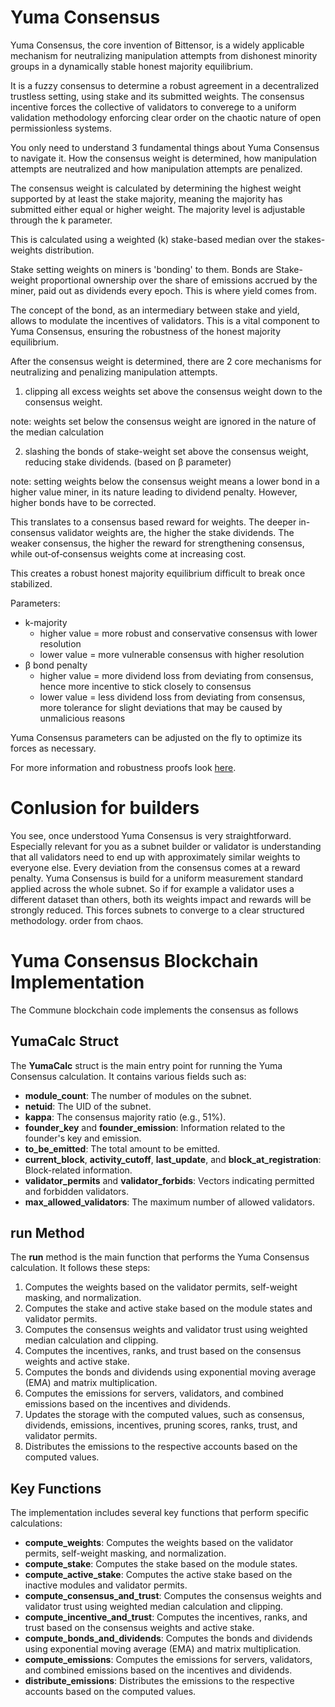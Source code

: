 # Yuma Consensus

Yuma Consensus, the core invention of Bittensor, is a widely applicable mechanism for neutralizing manipulation attempts from dishonest minority groups in a dynamically stable honest majority equilibrium. 

It is a fuzzy consensus to determine a robust agreement in a decentralized trustless setting, using stake and its submitted weights. The consensus incentive forces the collective of validators to converege to a uniform validation methodology enforcing clear order on the chaotic nature of open permissionless systems. 

You only need to understand 3 fundamental things about Yuma Consensus to navigate it. How the consensus weight is determined, how manipulation attempts are neutralized and how manipulation attempts are penalized.

The consensus weight is calculated by determining the highest weight supported by at least the stake majority, meaning the majority has submitted either equal or higher weight. The majority level is adjustable through the k parameter.

This is calculated using a weighted (k) stake-based median over the stakes-weights distribution. 

Stake setting weights on miners is 'bonding' to them. Bonds are Stake-weight proportional ownership over the share of emissions accrued by the miner, paid out as dividends every epoch. This is where yield comes from. 

The concept of the bond, as an intermediary between stake and yield, allows to modulate the incentives of validators. This is a vital component to Yuma Consensus, ensuring the robustness of the honest majority equilibrium.

After the consensus weight is determined, there are 2 core mechanisms for neutralizing and penalizing manipulation attempts.

1. clipping all excess weights set above the consensus weight down to the consensus weight. 

note: weights set below the consensus weight are ignored in the nature of the median calculation

2. slashing the bonds of stake-weight set above the consensus weight, reducing stake dividends. (based on β parameter)

note: setting weights below the consensus weight means a lower bond in a higher value miner, in its nature leading to dividend penalty. However, higher bonds have to be corrected.

This translates to a consensus based reward for weights. The deeper in-consensus validator weights are, the higher the stake dividends. The weaker consensus, the higher the reward for strengthening consensus, while out‐of‐consensus weights come at increasing cost.

This creates a robust honest majority equilibrium difficult to break once stabilized.

Parameters:

- k-majority
     - higher value = more robust and conservative consensus with lower resolution
     - lower value = more vulnerable consensus with higher resolution
- β bond penalty
    - higher value = more dividend loss from deviating from consensus, hence more incentive to stick closely to consensus
    - lower value = less dividend loss from deviating from consensus, more tolerance for slight deviations that may be caused by unmalicious reasons

Yuma Consensus parameters can be adjusted on the fly to optimize its forces as necessary.

For more information and robustness proofs look [here](https://github.com/opentensor/subtensor/blob/development/docs/consensus.md).

# Conlusion for builders
You see, once understood Yuma Consensus is very straightforward. Especially relevant for you as a subnet builder or validator is understanding that all validators need to end up with approximately similar weights to everyone else. Every deviation from the consensus comes at a reward penalty. Yuma Consensus is build for a uniform measurement standard applied across the whole subnet. So if for example a validator uses a different dataset than others, both its weights impact and rewards will be strongly reduced. This forces subnets to converge to a clear structured methodology. order from chaos.

# Yuma Consensus Blockchain Implementation

The Commune blockchain code implements the consensus as follows

## **YumaCalc** Struct

The **YumaCalc** struct is the main entry point for running the Yuma Consensus calculation. It contains various fields such as:

- **module_count**: The number of modules on the subnet.
- **netuid**: The UID of the subnet.
- **kappa**: The consensus majority ratio (e.g., 51%).
- **founder_key** and **founder_emission**: Information related to the founder's key and emission.
- **to_be_emitted**: The total amount to be emitted.
- **current_block**, **activity_cutoff**, **last_update**, and **block_at_registration**: Block-related information.
- **validator_permits** and **validator_forbids**: Vectors indicating permitted and forbidden validators.
- **max_allowed_validators**: The maximum number of allowed validators.

## **run** Method

The **run** method is the main function that performs the Yuma Consensus calculation. It follows these steps:

1. Computes the weights based on the validator permits, self-weight masking, and normalization.
2. Computes the stake and active stake based on the module states and validator permits.
3. Computes the consensus weights and validator trust using weighted median calculation and clipping.
4. Computes the incentives, ranks, and trust based on the consensus weights and active stake.
5. Computes the bonds and dividends using exponential moving average (EMA) and matrix multiplication.
6. Computes the emissions for servers, validators, and combined emissions based on the incentives and dividends.
7. Updates the storage with the computed values, such as consensus, dividends, emissions, incentives, pruning scores, ranks, trust, and validator permits.
8. Distributes the emissions to the respective accounts based on the computed values.

## Key Functions

The implementation includes several key functions that perform specific calculations:

- **compute_weights**: Computes the weights based on the validator permits, self-weight masking, and normalization.
- **compute_stake**: Computes the stake based on the module states.
- **compute_active_stake**: Computes the active stake based on the inactive modules and validator permits.
- **compute_consensus_and_trust**: Computes the consensus weights and validator trust using weighted median calculation and clipping.
- **compute_incentive_and_trust**: Computes the incentives, ranks, and trust based on the consensus weights and active stake.
- **compute_bonds_and_dividends**: Computes the bonds and dividends using exponential moving average (EMA) and matrix multiplication.
- **compute_emissions**: Computes the emissions for servers, validators, and combined emissions based on the incentives and dividends.
- **distribute_emissions**: Distributes the emissions to the respective accounts based on the computed values.

